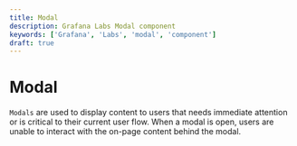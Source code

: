 ```yaml
---
title: Modal
description: Grafana Labs Modal component
keywords: ['Grafana', 'Labs', 'modal', 'component']
draft: true
---
```



# Modal <Badge text='draft' color='orange'></Badge>

`Modals` are used to display content to users that needs immediate attention or is critical to their current user flow. When a modal is open, users are unable to interact with the on-page content behind the modal.
